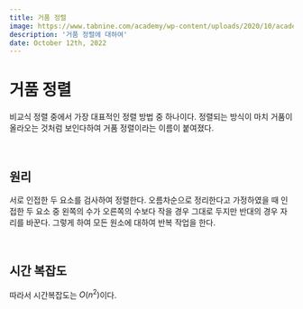 ```yaml
---
title: 거품 정렬
image: https://www.tabnine.com/academy/wp-content/uploads/2020/10/academy_1.png
description: '거품 정렬에 대하여'
date: October 12th, 2022
---
```



# 거품 정렬

비교식 정렬 중에서 가장 대표적인 정렬 방법 중 하나이다. 정렬되는 방식이 마치 거품이 올라오는 것처럼 보인다하여 거품 정렬이라는 이름이 붙여졌다.

<br/>

## 원리

서로 인접한 두 요소를 검사하여 정렬한다.
오름차순으로 정리한다고 가정하였을 때 인접한 두 요소 중 왼쪽의 수가 오른쪽의 수보다 작을 경우 그대로 두지만 반대의 경우 자리를 바꾼다.
그렇게 하여 모든 원소에 대하여 반복 작업을 한다.

<br/>

## 시간 복잡도

따라서 시간복잡도는 $O(n^2)$이다.

<br/>

<span class="logo"><SiJavascript/></span>
